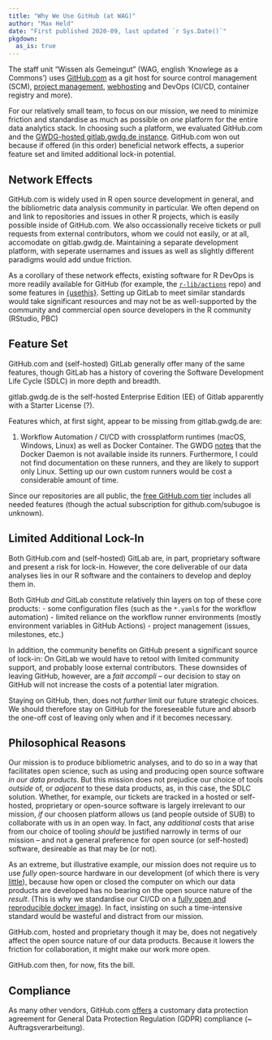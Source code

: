```yaml
---
title: "Why We Use GitHub (at WAG)"
author: "Max Held"
date: "First published 2020-09, last updated `r Sys.Date()`"
pkgdown:
  as_is: true
---
```


The staff unit "Wissen als Gemeingut" (WAG, english 'Knowlege as a Commons') uses [GitHub.com](https://github.com) as a git host for source control management (SCM), [project management](https://subugoe.github.io/metar/articles/pm.html), [webhosting](https://subugoe.github.io/metar/articles/pm.html) and DevOps (CI/CD, container registry and more).

For our relatively small team, to focus on our mission, we need to minimize friction and standardise as much as possible on *one* platform for the entire data analytics stack.
In choosing such a platform, we evaluated GitHub.com and the [GWDG-hosted gitlab.gwdg.de instance](https://info.gwdg.de/docs/doku.php?id=de:services:email_collaboration:gitlab:start).
GitHub.com won out because if offered (in this order) beneficial network effects, a superior feature set and limited additional lock-in potential.


## Network Effects

GitHub.com is widely used in R open source development in general, and the bibliometric data analysis community in particular.
We often depend on and link to repositories and issues in other R projects, which is easily possible inside of GitHub.com.
We also occassionally receive tickets or pull requests from external contributors, whom we could not easily, or at all, accomodate on gitlab.gwdg.de.
Maintaining a separate development platform, with seperate usernames and issues as well as slightly different paradigms would add undue friction.

As a corollary of these network effects, existing software for R DevOps is more readily available for GitHub (for example, the [`r-lib/actions`](https://github.com/r-lib/actions) repo) and some features in [{usethis}](http://usethis.r-lib.org).
Setting up GitLab to meet similar standards would take significant resources and may not be as well-supported by the community and commercial open source developers in the R community (RStudio, PBC)


## Feature Set

GitHub.com and (self-hosted) GitLab generally offer many of the same features, though GitLab has a history of covering the Software Development Life Cycle (SDLC) in more depth and breadth.

gitlab.gwdg.de is the self-hosted Enterprise Edition (EE) of Gitlab apparently with a Starter License (?).

Features which, at first sight, appear to be missing from gitlab.gwdg.de are:

1. Workflow Automation / CI/CD with crossplatform runtimes (macOS, Windows, Linux) as well as Docker Container.
    The GWDG [notes](https://info.gwdg.de/faq/index.php?action=artikel&cat=57&id=274&artlang=de) that the Docker Daemon is not available inside its runners.
    Furthermore, I could not find documentation on these runners, and they are likely to support only Linux.
    Setting up our own custom runners would be cost a considerable amount of time.

Since our repositories are all public, the [free GitHub.com tier](https://github.com/pricing) includes all needed features (though the actual subscription for github.com/subugoe is unknown).


## Limited Additional Lock-In

Both GitHub.com and (self-hosted) GitLab are, in part, proprietary software and present a risk for lock-in.
However, the core deliverable of our data analyses lies in our R software and the containers to develop and deploy them in.

Both GitHub *and* GitLab constitute relatively thin layers on top of these core products:
- some configuration files (such as the `*.yaml`s for the workflow automation)
- limited reliance on the workflow runner environments (mostly environment variables in GitHub Actions)
- project management (issues, milestones, etc.)

In addition, the community benefits on GitHub present a significant source of lock-in:
On GitLab we would have to retool with limited community support, and probably loose external contributors.
These downsides of leaving GitHub, however, are a *fait accompli* -- our decision to stay on GitHub will not increase the costs of a potential later migration.

Staying on GitHub, then, does not *further* limit our future strategic choices.
We should therefore stay on GitHub for the foreseeable future and absorb the one-off cost of leaving only when and if it becomes necessary.


## Philosophical Reasons

Our mission is to produce bibliometric analyses, and to do so in a way that facilitates open science, such as using and producing open source software *in our data products*.
But this mission does not prejudice our choice of tools *outside* of, or *adjacent* to these data products, as, in this case, the SDLC solution.
Whether, for example, our tickets are tracked in a hosted or self-hosted, proprietary or open-source software is largely irrelevant to our mission, *if* our choosen platform allows us (and people outside of SUB) to collaborate with us in an open way.
In fact, any *additional* costs that arise from our choice of tooling *should* be justified narrowly in terms of our mission -- and not a general preference for open source (or self-hosted) software, desireable as that may be (or not).

As an extreme, but illustrative example, our mission does not require us to use *fully* open-source hardware in our development (of which there is very [little](https://ryf.fsf.org)), because how open or closed the computer on which our data products are developed has no bearing on the open source nature of the *result*.
(This is why we standardise our CI/CD on a [fully open and reproducible docker image](https://github.com/subugoe/muggle)).
In fact, insisting on such a time-intensive standard would be wasteful and distract from our mission.

GitHub.com, hosted and proprietary though it may be, does not negatively affect the open source nature of our data products.
Because it lowers the friction for collaboration, it might make our work more open.

GitHub.com then, for now, fits the bill.


## Compliance

As many other vendors, GitHub.com [offers](https://docs.github.com/en/github/setting-up-and-managing-organizations-and-teams/entering-a-data-protection-agreement-with-github-for-gdpr-compliance) a customary data protection agreement for General Data Protection Regulation (GDPR) compliance (~ Auftragsverarbeitung).
